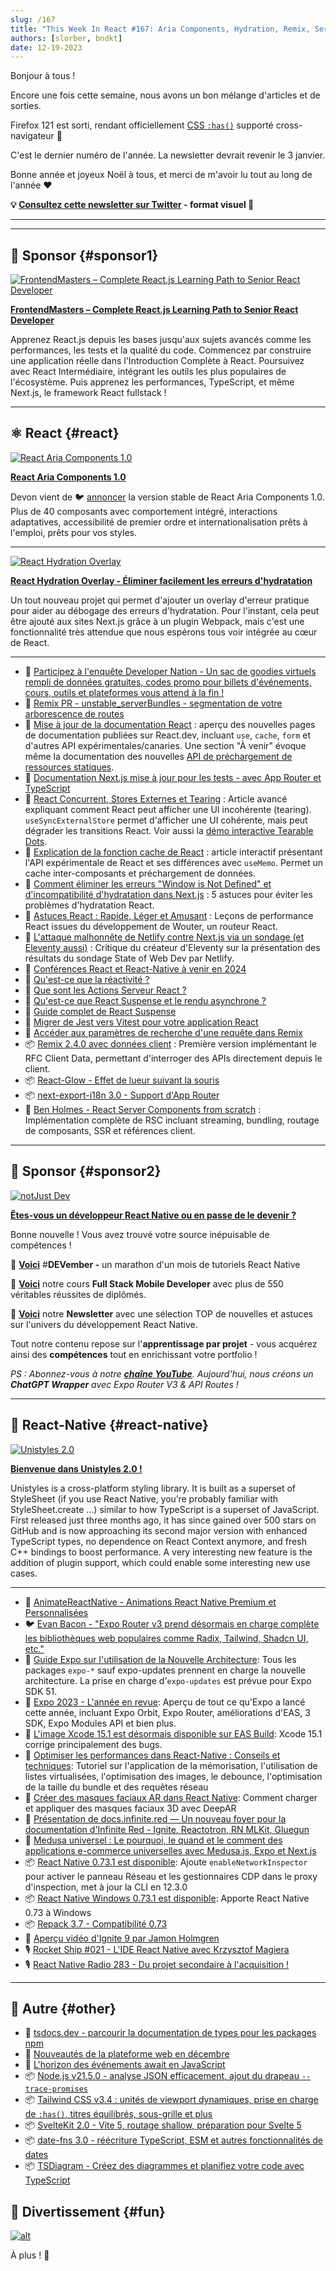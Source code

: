 ```yaml
---
slug: /167
title: "This Week In React #167: Aria Components, Hydration, Remix, Server Components, useSyncExternalStore, cache, perf, Glow, Unistyles, Expo, :has(), Tailwind, date-fns..."
authors: [slorber, bndkt]
date: 12-19-2023
---
```


Bonjour à tous !

Encore une fois cette semaine, nous avons un bon mélange d'articles et de sorties.

Firefox 121 est sorti, rendant officiellement [CSS `:has()`](https://twitter.com/stefanjudis/status/1737366970566053927) supporté cross-navigateur 🥲

C'est le dernier numéro de l'année. La newsletter devrait revenir le 3 janvier.

Bonne année et joyeux Noël à tous, et merci de m'avoir lu tout au long de l'année ❤️️

<!-- truncate -->

**💡 [Consultez cette newsletter sur Twitter](https://slo.im/thread) - format visuel 🎨**

---


<Support />

---

## 💸 Sponsor {#sponsor1}

[![FrontendMasters – Complete React.js Learning Path to Senior React Developer](/emails/issues/158/frontendmasters.jpg)](https://frontendmasters.com/learn/react/?utm_source=newsletter&utm_medium=thisweekinreact&utm_campaign=reactpath)

**[FrontendMasters – Complete React.js Learning Path to Senior React Developer](https://frontendmasters.com/learn/react/?utm_source=newsletter&utm_medium=thisweekinreact&utm_campaign=reactpath)**

Apprenez React.js depuis les bases jusqu'aux sujets avancés comme les performances, les tests et la qualité du code. Commencez par construire une application réelle dans l'Introduction Complète à React. Poursuivez avec React Intermédiaire, intégrant les outils les plus populaires de l'écosystème. Puis apprenez les performances, TypeScript, et même Next.js, le framework React fullstack !

---

## ⚛️ React {#react}

[![**React Aria Components 1.0**](/emails/issues/167/reactaria.jpg)](https://react-spectrum.adobe.com/releases/2023-12-20.html)

[**React Aria Components 1.0**](https://react-spectrum.adobe.com/releases/2023-12-20.html)

Devon vient de 🐦 [annoncer](https://twitter.com/devongovett/status/1737516074663362843) la version stable de React Aria Components 1.0. Plus de 40 composants avec comportement intégré, interactions adaptatives, accessibilité de premier ordre et internationalisation prêts à l'emploi, prêts pour vos styles.

---

[![**React Hydration Overlay**](/emails/issues/167/hydration.jpg)](https://www.builder.io/blog/announcing-react-hydration-overlay)

[**React Hydration Overlay - Éliminer facilement les erreurs d'hydratation**](https://www.builder.io/blog/announcing-react-hydration-overlay)

Un tout nouveau projet qui permet d'ajouter un overlay d'erreur pratique pour aider au débogage des erreurs d'hydratation. Pour l'instant, cela peut être ajouté aux sites Next.js grâce à un plugin Webpack, mais c'est une fonctionnalité très attendue que nous espérons tous voir intégrée au cœur de React.

---

- 💸 [Participez à l'enquête Developer Nation - Un sac de goodies virtuels rempli de données gratuites, codes promo pour billets d'événements, cours, outils et plateformes vous attend à la fin !](https://developereconomics.net/?member_id=thisweekinreact&utm_medium=nl_ad3)
- 👀 [Remix PR - unstable_serverBundles - segmentation de votre arborescence de routes](https://github.com/remix-run/remix/pull/8332)
- 📖 [Mise à jour de la documentation React](https://github.com/reactwg/server-components/discussions/7) : aperçu des nouvelles pages de documentation publiées sur React.dev, incluant `use`, `cache`, `form` et d'autres API expérimentales/canaries. Une section "À venir" évoque même la documentation des nouvelles [API de préchargement de ressources statiques](https://github.com/reactjs/react.dev/pull/6459).
- 📖 [Documentation Next.js mise à jour pour les tests - avec App Router et TypeScript](https://nextjs.org/docs/app/building-your-application/testing)
- 📜 [React Concurrent, Stores Externes et Tearing](https://interbolt.org/blog/react-ui-tearing/) : Article avancé expliquant comment React peut afficher une UI incohérente (tearing). `useSyncExternalStore` permet d'afficher une UI cohérente, mais peut dégrader les transitions React. Voir aussi la [démo interactive Tearable Dots](https://tearabledots.com/).
- 📜 [Explication de la fonction cache de React](https://unicorn-utterances.com/posts/explaining-reacts-cache-function) : article interactif présentant l'API expérimentale de React et ses différences avec `useMemo`. Permet un cache inter-composants et préchargement de données.
- 📜 [Comment éliminer les erreurs "Window is Not Defined" et d'incompatibilité d'hydratation dans Next.js](https://medium.com/@eric.burel/how-to-get-rid-of-window-is-not-defined-and-hydration-mismatch-errors-in-next-js-567cc51b4a17) : 5 astuces pour éviter les problèmes d'hydratation React.
- 📜 [Astuces React : Rapide, Léger et Amusant](https://molefrog.com/notes/react-tricks) : Leçons de performance React issues du développement de Wouter, un routeur React.
- 📜 [L'attaque malhonnête de Netlify contre Next.js via un sondage (et Eleventy aussi)](https://www.zachleat.com/web/netlify-and-nextjs/) : Critique du créateur d'Eleventy sur la présentation des résultats du sondage State of Web Dev par Netlify.
- 📜 [Conférences React et React-Native à venir en 2024](https://thoughtbot.com/blog/upcoming-react-and-react-native-conferences-for-2024)
- 📜 [Qu'est-ce que la réactivité ?](https://unicorn-utterances.com/posts/what-is-reactivity)
- 📜 [Que sont les Actions Serveur React ?](https://unicorn-utterances.com/posts/what-are-react-server-actions)
- 📜 [Qu'est-ce que React Suspense et le rendu asynchrone ?](https://unicorn-utterances.com/posts/what-is-react-suspense-and-async-rendering)
- 📜 [Guide complet de React Suspense](https://www.debugbear.com/blog/guide-to-react-suspense)
- 📜 [Migrer de Jest vers Vitest pour votre application React](https://dev.to/opensauced/migrating-from-jest-to-vitest-for-your-react-application-1b75)
- 📜 [Accéder aux paramètres de recherche d'une requête dans Remix](https://sergiodxa.com/tutorials/access-the-search-params-of-a-request-in-remix)
- 📦 [Remix 2.4.0 avec données client](https://github.com/remix-run/remix/blob/main/CHANGELOG.md#v240) : Première version implémentant le RFC Client Data, permettant d'interroger des APIs directement depuis le client.
- 📦 [React-Glow - Effet de lueur suivant la souris](https://github.com/codaworks/react-glow)
- 📦 [next-export-i18n 3.0 - Support d'App Router](https://github.com/martinkr/next-export-i18n)
- 🎥 [Ben Holmes - React Server Components from scratch](https://www.youtube.com/watch?v=MaebEqhZR84) : Implémentation complète de RSC incluant streaming, bundling, routage de composants, SSR et références client.

<SubscribeFormEmbed placement="middle" />

---

## 💸 Sponsor {#sponsor2}

[![notJust Dev](/emails/issues/167/notjustdev.jpg)](https://www.youtube.com/@notjustdev/live?sub_confirmation=1)

**[Êtes-vous un développeur React Native ou en passe de le devenir ?](https://www.youtube.com/@notjustdev/live?sub_confirmation=1)**

Bonne nouvelle ! Vous avez trouvé votre source inépuisable de compétences !

🎄 [**Voici**](https://www.youtube.com/watch?v=bIQII7gTXDE&list=PLY3ncAV1dSVA9ltOEMgzT8ZTZiccpOUkX) #**DEVember -** un marathon d'un mois de tutoriels React Native

🚀 [**Voici**](https://academy.notjust.dev/?utm_source=newsletter&utm_medium=Course&utm_campaign=thisweekinreact#section-1687709246499) notre cours **Full Stack Mobile Developer** avec plus de 550 véritables réussites de diplômés.

💌 [**Voici**](https://assets.notjust.dev/profile?utm_source=newsletter&utm_medium=OurNewsletter&utm_campaign=thisweekinreact) notre **Newsletter** avec une sélection TOP de nouvelles et astuces sur l'univers du développement React Native.

Tout notre contenu repose sur l'**apprentissage par projet** - vous acquérez ainsi des **compétences** tout en enrichissant votre portfolio !

_PS : Abonnez-vous à notre_ [**_chaîne YouTube_**](https://www.youtube.com/@notjustdev/live?sub_confirmation=1)_. Aujourd'hui, nous créons un_ **_ChatGPT Wrapper_** _avec Expo Router V3 & API Routes !_

---

## 📱 React-Native {#react-native}

[![Unistyles 2.0](/emails/issues/167/unistyles20.jpg)](https://www.youtube.com/@notjustdev/live?sub_confirmation=1)

[**Bienvenue dans Unistyles 2.0 !**](https://www.reactnativecrossroads.com/posts/unistyles-2-preview)

Unistyles is a cross-platform styling library. It is built as a superset of StyleSheet (if you use React Native, you’re probably familiar with StyleSheet.create …) similar to how TypeScript is a superset of JavaScript. First released just three months ago, it has since gained over 500 stars on GitHub and is now approaching its second major version with enhanced TypeScript types, no dependence on React Context anymore, and fresh C++ bindings to boost performance. A very interesting new feature is the addition of plugin support, which could enable some interesting new use cases.

---

- 💸 [AnimateReactNative - Animations React Native Premium et Personnalisées](https://www.animatereactnative.com/?utm_source=thisweekinreact.com)
- 🐦 [Evan Bacon - "Expo Router v3 prend désormais en charge complète les bibliothèques web populaires comme Radix, Tailwind, Shadcn UI, etc."](https://twitter.com/Baconbrix/status/1735011941431595149)
- 📖 [Guide Expo sur l'utilisation de la Nouvelle Architecture](https://docs.expo.dev/guides/new-architecture/): Tous les packages `expo-*` sauf expo-updates prennent en charge la nouvelle architecture. La prise en charge d'`expo-updates` est prévue pour Expo SDK 51.
- 📜 [Expo 2023 - L'année en revue](https://expo.dev/changelog/2023/12-20-2023-year-in-review): Aperçu de tout ce qu'Expo a lancé cette année, incluant Expo Orbit, Expo Router, améliorations d'EAS, 3 SDK, Expo Modules API et bien plus.
- 📜 [L'image Xcode 15.1 est désormais disponible sur EAS Build](https://expo.dev/changelog/2023/12-19-eas-build-xcode-15.1-image): Xcode 15.1 corrige principalement des bugs.
- 📜 [Optimiser les performances dans React-Native : Conseils et techniques](https://thoughtbot.com/blog/optimizing-performance-in-react-native-tips-and-techniques): Tutoriel sur l'application de la mémorisation, l'utilisation de listes virtualisées, l'optimisation des images, le debounce, l'optimisation de la taille du bundle et des requêtes réseau
- 📜 [Créer des masques faciaux AR dans React Native](https://blog.logrocket.com/building-ar-face-masks-react-native/): Comment charger et appliquer des masques faciaux 3D avec DeepAR
- 📜 [Présentation de docs.infinite.red — Un nouveau foyer pour la documentation d'Infinite Red - Ignite, Reactotron, RN MLKit, Gluegun](https://shift.infinite.red/introducing-docs-infinite-red-a-new-home-for-infinite-reds-documentation-6f4b25f7a1a4)
- 📜 [Medusa universel : Le pourquoi, le quand et le comment des applications e-commerce universelles avec Medusa.js, Expo et Next.js](https://bidah.hashnode.dev/universal-medusa-the-why-when-and-how-of-universal-e-commerce-apps-with-medusajs-expo-and-nextjs)
- 📦 [React Native 0.73.1 est disponible](https://github.com/facebook/react-native/releases/tag/v0.73.1): Ajoute `enableNetworkInspector` pour activer le panneau Réseau et les gestionnaires CDP dans le proxy d'inspection, met à jour la CLI en 12.3.0
- 📦 [React Native Windows 0.73.1 est disponible](https://github.com/microsoft/react-native-windows/releases/tag/react-native-windows_v0.73.1): Apporte React Native 0.73 à Windows
- 📦 [Repack 3.7 - Compatibilité 0.73](https://github.com/callstack/repack/releases/tag/%40callstack%2Frepack%403.7.0)
- 🎥 [Aperçu vidéo d'Ignite 9 par Jamon Holmgren](https://youtu.be/QmkMsUYrTlk?si=p9rvLM-EMggZNcft)
- 🎙️ [Rocket Ship #021 - L'IDE React Native avec Krzysztof Magiera](https://podcast.galaxies.dev/episodes/021-the-react-native-ide-with-krzysztof-magiera)
- 🎙️ [React Native Radio 283 - Du projet secondaire à l'acquisition !](https://reactnativeradio.com/episodes/rnr-283-from-side-hustle-to-top-charts-with-simon-reggiani)

---

## 🔀 Autre {#other}

- 📖 [tsdocs.dev - parcourir la documentation de types pour les packages npm](https://tsdocs.dev/)
- 📜 [Nouveautés de la plateforme web en décembre](https://web.dev/blog/web-platform-12-2023)
- 📜 [L'horizon des événements await en JavaScript](https://frontside.com/blog/2023-12-11-await-event-horizon/)
- 📦 [Node.js v21.5.0 - analyse JSON efficacement, ajout du drapeau `--trace-promises`](https://nodejs.org/en/blog/release/v21.5.0)
- 📦 [Tailwind CSS v3.4 : unités de viewport dynamiques, prise en charge de `:has()`, titres équilibrés, sous-grille et plus](https://tailwindcss.com/blog/tailwindcss-v3-4)
- 📦 [SvelteKit 2.0 - Vite 5, routage shallow, préparation pour Svelte 5](https://svelte.dev/blog/sveltekit-2)
- 📦 [date-fns 3.0 - réécriture TypeScript, ESM et autres fonctionnalités de dates](https://blog.date-fns.org/v3-is-out/)
- 📦 [TSDiagram - Créez des diagrammes et planifiez votre code avec TypeScript](https://github.com/3rd/tsdiagram)

## 🤭 Divertissement {#fun}

[![alt](/emails/issues/167/meme.jpg)](https://twitter.com/sebastienlorber/status/1737380479383277636)

À plus ! 👋